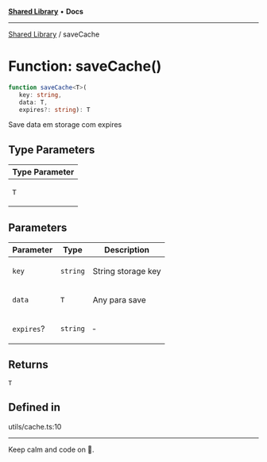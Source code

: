 
<Meta title="Libs/Shared/functions/saveCache" />



[**Shared Library**](/?path=/docs/libs-shared-overview--page) • **Docs**

***

[Shared Library](/?path=/docs/libs-shared-overview--page) / saveCache

# Function: saveCache()

```ts
function saveCache<T>(
   key: string, 
   data: T, 
   expires?: string): T
```

Save data em storage com expires

## Type Parameters

<table>
<thead>
<tr>
<th>Type Parameter</th>
</tr>
</thead>
<tbody>
<tr>
<td>

`T`

</td>
</tr>
</tbody>
</table>

## Parameters

<table>
<thead>
<tr>
<th>Parameter</th>
<th>Type</th>
<th>Description</th>
</tr>
</thead>
<tbody>
<tr>
<td>

`key`

</td>
<td>

`string`

</td>
<td>

String storage key

</td>
</tr>
<tr>
<td>

`data`

</td>
<td>

`T`

</td>
<td>

Any para save

</td>
</tr>
<tr>
<td>

`expires`?

</td>
<td>

`string`

</td>
<td>

&hyphen;

</td>
</tr>
</tbody>
</table>

## Returns

`T`

## Defined in

utils/cache.ts:10


***

Keep calm and code on 🤘.